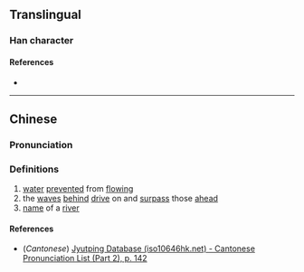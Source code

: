 {{character info/new}}
==Translingual==

===Han character===
{{Han char|rn=85|rad=水|as=10|sn=13|four=32191|canj=EHDP|ids=⿰氵乘}}

====References====
* {{Han ref|kx=0639.250|dkj=17935|dj=1046.160|hdz=31699.120|uh=6E97|ud=28311|bh=DE68|bd=56936}}

----

==Chinese==
{{zh-forms}}

===Pronunciation===
{{zh-pron
|m=chéng
|c=sing4
|mc=y
|oc=y
|ma=
|cat=n,pn
}}

===Definitions===
{{zh-hanzi}}

# [[water]] [[prevent]]ed from [[flow]]ing
# the [[wave]]s [[behind]] [[drive]] on and [[surpass]] those [[ahead]]
# [[name]] of a [[river]]

====References====
* (''Cantonese'') [http://www.iso10646hk.net/jp/document/download.jsp Jyutping Database (iso10646hk.net) - Cantonese Pronunciation List (Part 2), p. 142]